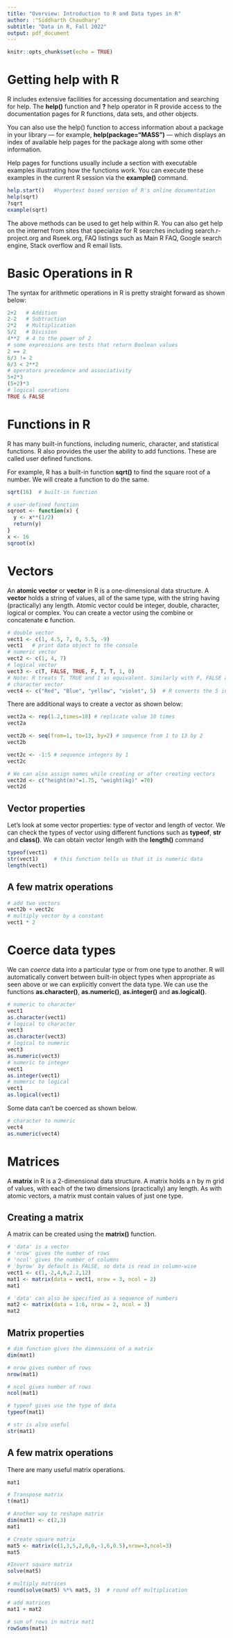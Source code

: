 ```yaml
---
title: "Overview: Introduction to R and Data types in R"
author: :"Siddharth Chaudhary"
subtitle: "Data in R, Fall 2022"
output: pdf_document
---
```


```r
knitr::opts_chunk$set(echo = TRUE)
```

# Getting help with R

R includes extensive facilities for accessing documentation and searching for help. The **help()** function and **?** help operator in R provide access to the documentation pages for R functions, data sets, and other objects. 

You can also use the help() function to access information about a package in your library — for example, **help(package="MASS")** — which displays an index of available help pages for the package along with some other information.

Help pages for functions usually include a section with executable examples illustrating how the functions work. You can execute these examples in the current R session via the **example()** command.

```r
help.start()   #hypertext based version of R's online documentation
help(sqrt)
?sqrt
example(sqrt)
```

The above methods can be used to get help within R. You can also get help on the internet from sites that specialize for R searches including search.r-project.org and Rseek.org, FAQ listings such as Main R FAQ, Google search engine, Stack overflow and R email lists.

# Basic Operations in R

The syntax for arithmetic operations in R is pretty straight forward as shown below:

```r
2+2   # Addition
2-2   # Subtraction
2*2   # Multiplication
5/2   # Division
4**2  # 4 to the power of 2
# some expressions are tests that return Boolean values
2 == 2   
6/3 != 2  
6/3 < 2**2  
# operators precedence and associativity
5+2*3 
(5+2)*3
# logical operations
TRUE & FALSE
```

# Functions in R

R has many built-in functions, including numeric, character, and statistical functions. R also provides the user the ability to add functions. These are called user defined functions. 

For example, R has a built-in function **sqrt()** to find the square root of a number. We will create a function to do the same.
```r
sqrt(16)  # built-in function

# user-defined function
sqroot <- function(x) {
  y <- x**(1/2)
  return(y)
}
x <- 16
sqroot(x)
```

# Vectors
An **atomic vector** or **vector** in R is a one-dimensional data structure. A **vector** holds a string of values, all of the same type, with the string having (practically) any length. Atomic vector could be integer, double, character, logical or complex. You can create a vector using the combine or concatenate **c** function.

```r
# double vector
vect1 <- c(1, 4.5, 7, 0, 5.5, -9) 
vect1   # print data object to the console
# numeric vector
vect2 <- c(1, 4, 7)
# logical vector
vect3 <- c(T, FALSE, TRUE, F, T, T, 1, 0)  
# Note: R treats T, TRUE and 1 as equivalent. Similarly with F, FALSE and 0.
# character vector
vect4 <- c("Red", "Blue", "yellow", "violet", 5)  # R converts the 5 into a string
```

There are additional ways to create a vector as shown below:

```r
vect2a <- rep(1.2,times=10) # replicate value 10 times
vect2a

vect2b <- seq(from=1, to=13, by=2) # sequence from 1 to 13 by 2
vect2b

vect2c <- -1:5 # sequence integers by 1
vect2c

# We can also assign names while creating or after creating vectors
vect2d <- c("height(m)"=1.75, "weight(kg)" =70)
vect2d
```

## Vector properties

Let's look at some vector properties: type of vector and length of vector.
We can check the types of vector using different functions such as **typeof**, **str** and **class()**. We can obtain vector length with the **length()** command

```r
typeof(vect1)
str(vect1)     # this function tells us that it is numeric data
length(vect1)
```

## A few matrix operations

```r
# add two vectors
vect2b + vect2c
# multiply vector by a constant
vect1 * 2
```

# Coerce data types

We can *coerce* data into a particular type or from one type to another. R will automatically convert between built-in object types when appropriate as seen above or we can explicitly convert the data type. We can use the functions **as.character()**, **as.numeric()**, **as.integer()** and **as.logical()**.

```r
# numeric to character
vect1
as.character(vect1)
# logical to character
vect3
as.character(vect3)
# logical to numeric
vect3
as.numeric(vect3)
# numeric to integer
vect1
as.integer(vect1)
# numeric to logical
vect1
as.logical(vect1)
```

Some data can't be coerced as shown below.

```r
# character to numeric
vect4
as.numeric(vect4)
```

# Matrices

A **matrix** in R is a 2-dimensional data structure. A matrix holds a n by m grid of values, with each of the two dimensions (practically) any length. As with atomic vectors, a matrix must contain values of just one type.

## Creating a matrix

A matrix can be created using the **matrix()** function. 
```r
# 'data' is a vector
# 'nrow' gives the number of rows
# 'ncol' gives the number of columns
# 'byrow' by default is FALSE, so data is read in column-wise
vect1 <- c(1,-2,4,6,2.2,12)
mat1 <- matrix(data = vect1, nrow = 3, ncol = 2)
mat1

# 'data' can also be specified as a sequence of numbers
mat2 <- matrix(data = 1:6, nrow = 2, ncol = 3)
mat2
```

## Matrix properties
```r
# dim function gives the dimensions of a matrix
dim(mat1)

# nrow gives number of rows
nrow(mat1)

# ncol gives number of rows
ncol(mat1)

# typeof gives use the type of data
typeof(mat1)

# str is also useful
str(mat1)
```

## A few matrix operations

There are many useful matrix operations.
```r
mat1

# Transpose matrix
t(mat1) 

# Another way to reshape matrix
dim(mat1) <- c(2,3)
mat1

# Create square matrix
mat5 <- matrix(c(1,3,5,2,0,0,-1,6,0.5),nrow=3,ncol=3)
mat5

#Invert square matrix
solve(mat5) 

# multiply matrices
round(solve(mat5) %*% mat5, 3)  # round off multiplication

# add matrices
mat1 + mat2

# sum of rows in matrix mat1
rowSums(mat1)
```